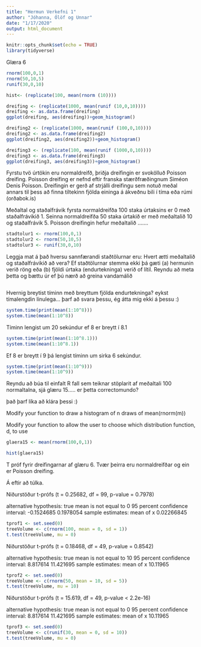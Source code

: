 ---
title: "Hermun Verkefni 1"
author: "Jóhanna, Ólöf og Unnar"
date: "1/17/2020"
output: html_document
---

```{r setup, include=FALSE}
knitr::opts_chunk$set(echo = TRUE)
library(tidyverse)
```
Glæra 6
```{r}
rnorm(100,0,1)
rnorm(50,10,5)
runif(30,0,10)
```

```{r}
hist<- (replicate(100, mean(rnorm (10))))

```


```{r}
dreifing <- (replicate(1000, mean(runif (10,0,10))))
dreifing <- as.data.frame(dreifing)
ggplot(dreifing, aes(dreifing))+geom_histogram()
```


```{r}
dreifing2 <- (replicate(1000, mean(runif (100,0,10))))
dreifing2 <- as.data.frame(dreifing2)
ggplot(dreifing2, aes(dreifing2))+geom_histogram()
```


```{r}
dreifing3 <- (replicate(100, mean(runif (1000,0,10))))
dreifing3 <- as.data.frame(dreifing3)
ggplot(dreifing3, aes(dreifing3))+geom_histogram()
```

Fyrstu tvö úrtökin eru normaldreifð, þriðja dreifingin er svokölluð Poisson dreifing. Poisson dreifing er nefnd eftir franska stærðfræðingnum Siméon Denis Poisson. Dreifingin er gerð af strjálli dreifingu sem notuð meðal annars til þess að finna tiltekinn fjölda eininga á ákveðnu bili í tíma eða rúmi (orðabok.is) 

Meðaltal og staðalfrávik fyrsta normaldreifða 100 staka úrtaksins er 0 með staðalfrávikið 1. 
Seinna normaldreifða 50 staka úrtakið er með meðaltalið 10 og staðalfrávik 5. 
Poisson dreifingin hefur meðaltalið .......
 
```{r}
stadtolur1 <- rnorm(100,0,1)
stadtolur2 <- rnorm(50,10,5)
stadtolur3 <- runif(30,0,10)
```

Leggja mat á það hversu sannfærandi staðtölurnar eru: Hvert ætti meðaltalið og staðalfrávikið að vera?
Ef staðtölurnar stemma ekki þá gæti (a) hermunin verið röng eða (b) fjöldi úrtaka (endurtekninga) verið of lítil. Reyndu að meta þetta og bættu úr ef þú nærð að greina vandamálið
```{r}

```

Hvernig breytist tíminn með breyttum fjölda endurtekninga? eykst tímalengdin línulega... þarf að svara þessu, ég átta mig ekki á þessu :) 
```{r}
system.time(print(mean(1:10^8)))
system.time(mean(1:10^8))


```


Tíminn lengist um 20 sekúndur ef 8 er breytt í 8.1

```{r}
system.time(print(mean(1:10^8.1)))
system.time(mean(1:10^8.1))
```


Ef 8 er breytt í 9 þá lengist tíminn um sirka 6 sekúndur. 

```{r}
system.time(print(mean(1:10^9)))
system.time(mean(1:10^9))
```


Reyndu að búa til einfalt R fall sem teiknar stöplarit af meðaltali 100 normaltalna, sjá glæru 15..... er þetta correctomundo? 

það þarf líka að klára þessi :) 

Modify your function to draw a histogram of
n draws of mean(rnorm(m))

Modify your function to allow the user to
choose which distribution function, d, to use

```{r}
glaera15 <- mean(rnorm(100,0,1))

hist(glaera15)

```

T próf fyrir dreifingarnar af glæru 6. Tvær þeirra eru normaldreifðar og ein er Poisson dreifing. 

Á eftir að túlka. 

Niðurstöður t-prófs (t = 0.25682, df = 99, p-value = 0.7978)

alternative hypothesis: true mean is not equal to 0
95 percent confidence interval:
 -0.1524685  0.1978054
sample estimates:
 mean of x 
0.02266845

```{r}
tprof1 <- set.seed(0)
treeVolume <- c(rnorm(100, mean = 0, sd = 1))
t.test(treeVolume, mu = 0)
```

Niðurstöður t-prófs (t = 0.18468, df = 49, p-value = 0.8542)

alternative hypothesis: true mean is not equal to 10
95 percent confidence interval:
  8.817614 11.421695
sample estimates:
mean of x 
 10.11965
```{r}
tprof2 <- set.seed(0)
treeVolume <- c(rnorm(50, mean = 10, sd = 5))
t.test(treeVolume, mu = 10)
```


Niðurstöður t-prófs   (t = 15.619, df = 49, p-value < 2.2e-16)

alternative hypothesis: true mean is not equal to 0
95 percent confidence interval:
  8.817614 11.421695
sample estimates:
mean of x 
 10.11965 
```{r}
tprof3 <- set.seed(0)
treeVolume <- c(runif(30, mean = 0, sd = 10))
t.test(treeVolume, mu = 0)

```

